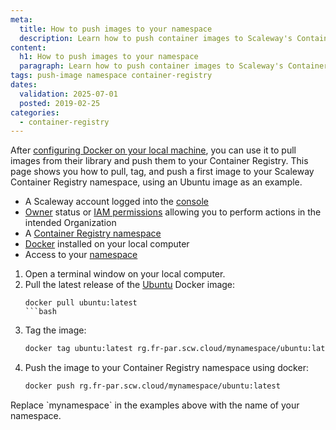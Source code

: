```yaml
---
meta:
  title: How to push images to your namespace
  description: Learn how to push container images to Scaleway's Container Registry.
content:
  h1: How to push images to your namespace
  paragraph: Learn how to push container images to Scaleway's Container Registry.
tags: push-image namespace container-registry
dates:
  validation: 2025-07-01
  posted: 2019-02-25
categories:
  - container-registry
---
```


After [configuring Docker on your local machine](/container-registry/how-to/connect-docker-cli/), you can use it to pull images from their library and push them to your Container Registry. This page shows you how to pull, tag, and push a first image to your Scaleway Container Registry namespace, using an Ubuntu image as an example.

<Macro id="requirements" />

- A Scaleway account logged into the [console](https://console.scaleway.com)
- [Owner](/iam/concepts/#owner) status or [IAM permissions](/iam/concepts/#permission) allowing you to perform actions in the intended Organization
- A [Container Registry namespace](/container-registry/how-to/create-namespace/)
- [Docker](https://www.docker.com/) installed on your local computer
- Access to your [namespace](/container-registry/how-to/connect-docker-cli/)


1. Open a terminal window on your local computer.
2. Pull the latest release of the [Ubuntu](https://hub.docker.com/_/ubuntu/) Docker image:
    ```
    docker pull ubuntu:latest
    ```bash
3. Tag the image:
    ```bash
    docker tag ubuntu:latest rg.fr-par.scw.cloud/mynamespace/ubuntu:latest
    ```
4. Push the image to your Container Registry namespace using docker:
    ```bash
    docker push rg.fr-par.scw.cloud/mynamespace/ubuntu:latest
    ```

<Message type="important">
  Replace `mynamespace` in the examples above with the name of your namespace.
</Message>


